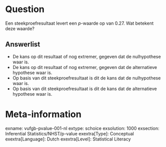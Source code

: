 Question
========
Een steekproefresultaat levert een *p*-waarde op van 0.27. Wat betekent deze waarde?

Answerlist
----------
* De kans op dit resultaat of nog extremer, gegeven dat de nulhypothese waar is.
* De kans op dit resultaat of nog extremer, gegeven dat de alternatieve hypothese waar is.
* Op basis van dit steekproefresultaat is dit de kans dat de nulhypothese waar is.
* Op basis van dit steekproefresultaat is dit de kans dat de alternatieve hypothese waar is.

Meta-information
================
exname: vufgb-pvalue-001-nl
extype: schoice
exsolution: 1000
exsection: Inferential Statistics/NHST/p-value
exextra[Type]: Conceptual
exextra[Language]: Dutch
exextra[Level]: Statistical Literacy
